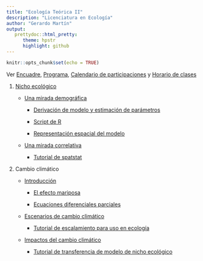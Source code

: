 ```yaml
---
title: "Ecología Teórica II"
description: "Licenciatura en Ecología"
author: "Gerardo Martín"
output:
   prettydoc::html_pretty:
      theme: hpstr
      highlight: github
---
```


```r
knitr::opts_chunk$set(echo = TRUE)
```

Ver [Encuadre](Encuadre.pdf), [Programa](Programa.pdf), [Calendario de participaciones](Calendario-participacion.xlsx) y [Horario de clases](Horario.pdf)
    
1. [Nicho ecológico](Nicho/Introduccion-nichos.pdf)

    - [Una mirada demográfica](Nicho/Caso-demografico.pdf)
    
        - [Derivación de modelo y estimación de parámetros](Modelo-Hev.html)
        
        - [Script de R](Nicho/Modelo-Hev.R)
        
        - [Representación espacial del modelo](Rep-esp-HeV.html)
    
    - [Una mirada correlativa](Nicho/Caso-correlativo.pdf)
    
        - [Tutorial de spatstat](Nicho/Tutorial-spatstat.pdf)
    
2. Cambio climático

    - [Introducción](Cambio-climatico/Introduccion.pdf)
    
        - [El efecto mariposa](Cambio-climatico/Efecto-mariposa.R)
        
        - [Ecuaciones diferenciales parciales](Cambio-climatico/seno-Gordon.R)
        
    - [Escenarios de cambio climático](Cambio-climatico/Escenarios.pdf)
    
        - [Tutorial de escalamiento para uso en ecología](Cambio-climatico/Escalamiento.html)
    
    - [Impactos del cambio climático](Cambio-climatico/Impactos.pdf)
    
        - [Tutorial de transferencia de modelo de nicho ecológico](Cambio-climatico/Transferencia.html)